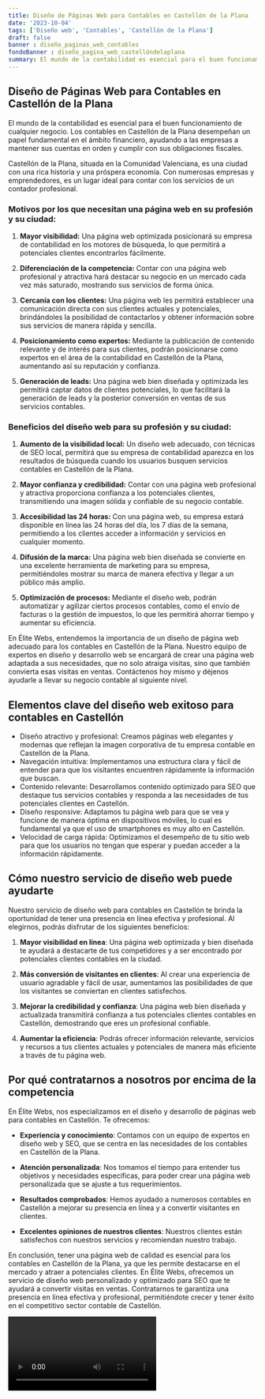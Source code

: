 ```yaml
---
title: Diseño de Páginas Web para Contables en Castellón de la Plana
date: '2023-10-04'
tags: ['Diseño web', 'Contables', 'Castellón de la Plana']
draft: false
banner : diseño_paginas_web_contables
fondoBanner : diseño_pagina_web_castellóndelaplana
summary: El mundo de la contabilidad es esencial para el buen funcionamiento de cualquier negocio. Los contables en Castellón de la Plana desempeñan un papel fundamental en el ámbito financiero, ayudando a las empresas a mantener sus cuentas en orden y cumplir con sus obligaciones fiscales.
---
```


## **Diseño de Páginas Web para Contables en Castellón de la Plana**

El mundo de la contabilidad es esencial para el buen funcionamiento de cualquier negocio. Los contables en Castellón de la Plana desempeñan un papel fundamental en el ámbito financiero, ayudando a las empresas a mantener sus cuentas en orden y cumplir con sus obligaciones fiscales.

Castellón de la Plana, situada en la Comunidad Valenciana, es una ciudad con una rica historia y una próspera economía. Con numerosas empresas y emprendedores, es un lugar ideal para contar con los servicios de un contador profesional.

### **Motivos por los que necesitan una página web en su profesión y su ciudad:**

1. **Mayor visibilidad:** Una página web optimizada posicionará su empresa de contabilidad en los motores de búsqueda, lo que permitirá a potenciales clientes encontrarlos fácilmente.

2. **Diferenciación de la competencia:** Contar con una página web profesional y atractiva hará destacar su negocio en un mercado cada vez más saturado, mostrando sus servicios de forma única.

3. **Cercanía con los clientes:** Una página web les permitirá establecer una comunicación directa con sus clientes actuales y potenciales, brindándoles la posibilidad de contactarlos y obtener información sobre sus servicios de manera rápida y sencilla.

4. **Posicionamiento como expertos:** Mediante la publicación de contenido relevante y de interés para sus clientes, podrán posicionarse como expertos en el área de la contabilidad en Castellón de la Plana, aumentando así su reputación y confianza.

5. **Generación de leads:** Una página web bien diseñada y optimizada les permitirá captar datos de clientes potenciales, lo que facilitará la generación de leads y la posterior conversión en ventas de sus servicios contables.

### **Beneficios del diseño web para su profesión y su ciudad:**

1. **Aumento de la visibilidad local:** Un diseño web adecuado, con técnicas de SEO local, permitirá que su empresa de contabilidad aparezca en los resultados de búsqueda cuando los usuarios busquen servicios contables en Castellón de la Plana.

2. **Mayor confianza y credibilidad:** Contar con una página web profesional y atractiva proporciona confianza a los potenciales clientes, transmitiendo una imagen sólida y confiable de su negocio contable.

3. **Accesibilidad las 24 horas:** Con una página web, su empresa estará disponible en línea las 24 horas del día, los 7 días de la semana, permitiendo a los clientes acceder a información y servicios en cualquier momento.

4. **Difusión de la marca:** Una página web bien diseñada se convierte en una excelente herramienta de marketing para su empresa, permitiéndoles mostrar su marca de manera efectiva y llegar a un público más amplio.

5. **Optimización de procesos:** Mediante el diseño web, podrán automatizar y agilizar ciertos procesos contables, como el envío de facturas o la gestión de impuestos, lo que les permitirá ahorrar tiempo y aumentar su eficiencia.

En Élite Webs, entendemos la importancia de un diseño de página web adecuado para los contables en Castellón de la Plana. Nuestro equipo de expertos en diseño y desarrollo web se encargará de crear una página web adaptada a sus necesidades, que no solo atraiga visitas, sino que también convierta esas visitas en ventas. Contáctenos hoy mismo y déjenos ayudarle a llevar su negocio contable al siguiente nivel.

<GifSeo />

<Cta />

## Elementos clave del diseño web exitoso para contables en Castellón
- Diseño atractivo y profesional: Creamos páginas web elegantes y modernas que reflejan la imagen corporativa de tu empresa contable en Castellón de la Plana.
- Navegación intuitiva: Implementamos una estructura clara y fácil de entender para que los visitantes encuentren rápidamente la información que buscan.
- Contenido relevante: Desarrollamos contenido optimizado para SEO que destaque tus servicios contables y responda a las necesidades de tus potenciales clientes en Castellón.
- Diseño responsive: Adaptamos tu página web para que se vea y funcione de manera óptima en dispositivos móviles, lo cual es fundamental ya que el uso de smartphones es muy alto en Castellón.
- Velocidad de carga rápida: Optimizamos el desempeño de tu sitio web para que los usuarios no tengan que esperar y puedan acceder a la información rápidamente.

## Cómo nuestro servicio de diseño web puede ayudarte
Nuestro servicio de diseño web para contables en Castellón te brinda la oportunidad de tener una presencia en línea efectiva y profesional. Al elegirnos, podrás disfrutar de los siguientes beneficios:

1. **Mayor visibilidad en línea**: Una página web optimizada y bien diseñada te ayudará a destacarte de tus competidores y a ser encontrado por potenciales clientes contables en la ciudad.

2. **Más conversión de visitantes en clientes**: Al crear una experiencia de usuario agradable y fácil de usar, aumentamos las posibilidades de que los visitantes se conviertan en clientes satisfechos.

3. **Mejorar la credibilidad y confianza**: Una página web bien diseñada y actualizada transmitirá confianza a tus potenciales clientes contables en Castellón, demostrando que eres un profesional confiable.

4. **Aumentar la eficiencia**: Podrás ofrecer información relevante, servicios y recursos a tus clientes actuales y potenciales de manera más eficiente a través de tu página web.

## Por qué contratarnos a nosotros por encima de la competencia
En Élite Webs, nos especializamos en el diseño y desarrollo de páginas web para contables en Castellón. Te ofrecemos:

- **Experiencia y conocimiento**: Contamos con un equipo de expertos en diseño web y SEO, que se centra en las necesidades de los contables en Castellón de la Plana.

- **Atención personalizada**: Nos tomamos el tiempo para entender tus objetivos y necesidades específicas, para poder crear una página web personalizada que se ajuste a tus requerimientos.

- **Resultados comprobados**: Hemos ayudado a numerosos contables en Castellón a mejorar su presencia en línea y a convertir visitantes en clientes.

- **Excelentes opiniones de nuestros clientes**: Nuestros clientes están satisfechos con nuestros servicios y recomiendan nuestro trabajo.

En conclusión, tener una página web de calidad es esencial para los contables en Castellón de la Plana, ya que les permite destacarse en el mercado y atraer a potenciales clientes. En Élite Webs, ofrecemos un servicio de diseño web personalizado y optimizado para SEO que te ayudará a convertir visitas en ventas. Contratarnos te garantiza una presencia en línea efectiva y profesional, permitiéndote crecer y tener éxito en el competitivo sector contable de Castellón.

<Video />

<CtaBot job='Contables' city='Castellón de la Plana'/>

<Gmaps query='Castellón de la Plana+españa+maps' />